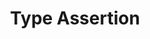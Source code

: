 ---
id: "q_ts_med_009"
questionType: "MULTIPLE_CHOICE"
title: "Type Assertion"
description: "Which syntax is valid for type assertion?"
difficulty: "MEDIUM"
category: "Type Script"
options:
  - "value as Type"
  - "Type(value)"
  - "assert Type = value"
  - "value: Type!"
correctAnswer: 0
---
